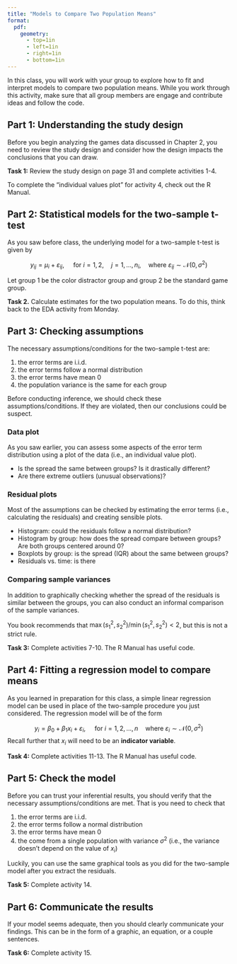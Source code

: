```yaml
---
title: "Models to Compare Two Population Means"
format:
  pdf:
    geometry:
      - top=1in
      - left=1in
      - right=1in
      - bottom=1in
---
```


<!-- # Overview of R Markdown files -->

In this class, you will work with your group to explore how to fit and interpret models to compare two population means. While you work through this activity, make sure that all group members are engage and contribute ideas and follow the code.

## Part 1: Understanding the study design

Before you begin analyzing the  games data discussed in Chapter 2, you need to review the study design and consider how the design impacts the conclusions that you can draw.

**Task 1:** Review the study design on page 31 and complete activities 1-4.

To complete the "individual values plot" for activity 4, check out the R Manual.


## Part 2: Statistical models for the two-sample t-test

As you saw before class, the underlying model for a two-sample t-test is given by

$$y_{ij} = \mu_i + \varepsilon_{ij}, \quad \text{ for } i=1,2, \quad j = 1,\ldots,n_i, \quad \text{where } \varepsilon_{ij} \sim \mathcal{N}(0, \sigma^2)$$

Let group 1 be the color distractor group and group 2 be the standard game group.

**Task 2.** Calculate estimates for the two population means. To do this, think back to the EDA activity from Monday.


## Part 3: Checking assumptions

The necessary assumptions/conditions for the two-sample t-test are:

1. the error terms are i.i.d.
1. the error terms follow a normal distribution
1. the error terms have mean 0
1. the population variance is the same for each group

Before conducting inference, we should check these assumptions/conditions. If they are violated, then our conclusions could be suspect.

### Data plot

As you saw earlier, you can assess some aspects of the error term distribution using a plot of the data (i.e., an individual value plot). 

- Is the spread the same between groups? Is it drastically different?
- Are there extreme outliers (unusual observations)?

### Residual plots

Most of the assumptions can be checked by estimating the error terms (i.e., calculating the residuals) and creating sensible plots.

- Histogram: could the residuals follow a normal distribution?
- Histogram by group: how does the spread compare between groups? Are both groups centered around 0?
- Boxplots by group: is the spread (IQR) about the same between groups?
- Residuals vs. time: is there 


### Comparing sample variances

In addition to graphically checking whether the spread of the residuals is similar between the groups, you can also conduct an informal comparison of the sample variances.

You book recommends that $\max(s_1^2, s_2^2)/\min(s_1^2, s_2^2) < 2$, but this is not a strict rule.


**Task 3:** Complete activities 7-10. The R Manual has useful code.


## Part 4: Fitting a regression model to compare means

As you learned in preparation for this class, a simple linear regression model can be used in place of the two-sample procedure you just considered. The regression model will be of the form

$$y_i = \beta_0 + \beta_1 x_i + \varepsilon_i, \quad \text{ for } i=1,2, \ldots, n \quad \text{where } \varepsilon_{i} \sim \mathcal{N}(0, \sigma^2)$$
Recall further that $x_i$ will need to be an **indicator variable**.

**Task 4:** Complete activities 11-13. The R Manual has useful code.


## Part 5: Check the model 

Before you can trust your inferential results, you should verify that the necessary assumptions/conditions are met. That is you need to check that

1. the error terms are i.i.d.
1. the error terms follow a normal distribution
1. the error terms have mean 0
1. the come from a single population with variance $\sigma^2$ (i.e., the variance doesn't depend on the value of $x_i$)

Luckily, you can use the same graphical tools as you did for the two-sample model after you extract the residuals.

**Task 5:** Complete activity 14.


## Part 6: Communicate the results

If your model seems adequate, then you should clearly communicate your findings. This can be in the form of a graphic, an equation, or a couple sentences.


**Task 6:** Complete activity 15.


